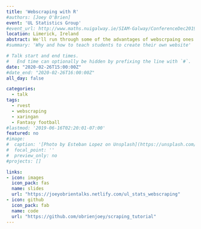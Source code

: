 ```yaml
---
title: 'Webscraping with R'
#authors: [Joey O'Brien]
event: 'UL Statistics Group'
#event_url: http://www.maths.nuigalway.ie/SIAM-Galway/ConferenceDec2019/
location: Limerick, Ireland
abstract: We'll run through some of the advantages of webscrpaing ones own data alongside some examples using the R language to scrape from a variety of data sources.
#summary: 'Why and how to teach students to create their own website'

# Talk start and end times.
#   End time can optionally be hidden by prefixing the line with `#`.
date: "2020-02-26T15:00:00Z"
#date_end: "2020-02-26T16:00:00Z"
all_day: false

categories:
  - talk
tags:
  - rvest
  - webscraping
  - xaringan
  - Fantasy football
#lastmod: '2019-06-16T02:20:01-07:00'
featured: no
#image:
#  caption: '[Photo by Esteban Lopez on Unsplash](https://unsplash.com/photos/rsXAKLDfqB8)'
#  focal_point: ''
#  preview_only: no
#projects: []

links:
- icon: images
  icon_pack: fas
  name: slides
  url: "https://joeyobrientalks.netlify.com/ul_stats_webscraping"
- icon: github
  icon_pack: fab
  name: code
  url: "https://github.com/obrienjoey/scraping_tutorial"
---
```

